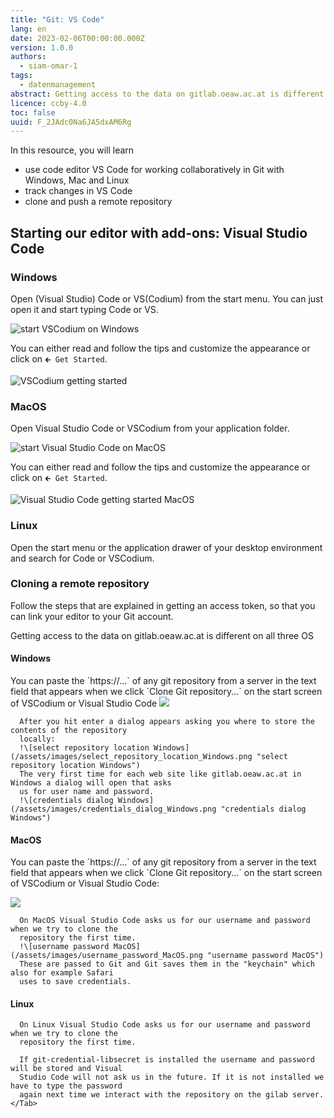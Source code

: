 ```yaml
---
title: "Git: VS Code"
lang: en
date: 2023-02-06T00:00:00.000Z
version: 1.0.0
authors:
  - siam-omar-1
tags:
  - datenmanagement
abstract: Getting access to the data on gitlab.oeaw.ac.at is different on all three OS.
licence: ccby-4.0
toc: false
uuid: F_2JAdc0Na6JA5dxAM6Rg
---
```

In this resource, you will learn

- use code editor VS Code for working collaboratively in Git with Windows, Mac and Linux
- track changes in VS Code
- clone and push a remote repository

## Starting our editor with add-ons: Visual Studio Code

### Windows

Open (Visual Studio) Code or VS(Codium) from the start menu. You can just open it and start typing Code or VS.

![](images/start_vscodium_windows.png "start VSCodium on Windows")

You can either read and follow the tips and customize the appearance or click on `🡰 Get Started`.

![](images/vscodium_getting_started.png "VSCodium getting started")

### MacOS

Open Visual Studio Code or VSCodium from your application folder.

![](images/start_vscode_macos.png "start Visual Studio Code on MacOS")


You can either read and follow the tips and customize the appearance or click on `🡰 Get Started`.

![](images/vscode_getting_started_macos.png "Visual Studio Code getting started MacOS")

### Linux

Open the start menu or the application drawer of your desktop environment and search for Code or VSCodium.

### Cloning a remote repository

Follow the steps that are explained in getting an access token, so that you can link your editor to your Git account.

Getting access to the data on gitlab.oeaw.ac.at is different on all three OS

#### Windows

You can paste the \`https://...\` of any git repository from a server in the text field that appears when we click \`Clone Git repository...\` on the start screen of VSCodium or Visual Studio Code
![](images/clone_workshop.png)

```
  After you hit enter a dialog appears asking you where to store the contents of the repository
  locally:
  !\[select repository location Windows](/assets/images/select_repository_location_Windows.png "select repository location Windows")
  The very first time for each web site like gitlab.oeaw.ac.at in Windows a dialog will open that asks
  us for user name and password.
  !\[credentials dialog Windows](/assets/images/credentials_dialog_Windows.png "credentials dialog Windows")
```

#### MacOS

You can paste the \`https://...\` of any git repository from a server in the text field that appears when we click \`Clone Git repository...\` on the start screen of VSCodium or Visual Studio Code:

![](images/vscode_getting_started_macos.png)

```
  On MacOS Visual Studio Code asks us for our username and password when we try to clone the
  repository the first time.
  !\[username password MacOS](/assets/images/username_password_MacOS.png "username password MacOS")
  These are passed to Git and Git saves them in the "keychain" which also for example Safari
  uses to save credentials.
```

#### Linux

```
  On Linux Visual Studio Code asks us for our username and password when we try to clone the
  repository the first time.
```

<SideNote type="info">


```
  If git-credential-libsecret is installed the username and password will be stored and Visual
  Studio Code will not ask us in the future. If it is not installed we have to type the password
  again next time we interact with the repository on the gilab server.
</Tab>
```
</SideNote>